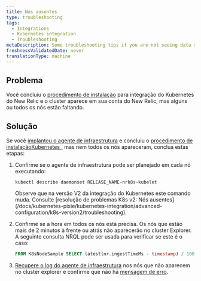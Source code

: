 ```yaml
---
title: Nós ausentes
type: troubleshooting
tags:
  - Integrations
  - Kubernetes integration
  - Troubleshooting
metaDescription: Some troubleshooting tips if you are not seeing data show up for your New Relic's Kubernetes integration.
freshnessValidatedDate: never
translationType: machine
---
```


## Problema

Você concluiu o [procedimento de instalação](/install/kubernetes/) para integração do Kubernetes do New Relic e o cluster aparece em sua conta do New Relic, mas alguns ou todos os nós estão faltando.

## Solução

Se você [implantou o agente de infraestrutura](#install) e concluiu o [procedimento de instalaçãoKubernetes ,](/install/kubernetes/) mas nem todos os nós apareceram, conclua estas etapas:

1. Confirme se o agente de infraestrutura pode ser planejado em cada nó executando:

   ```shell
   kubectl describe daemonset RELEASE_NAME-nrk8s-kubelet
   ```

   <Callout variant="caution">
     Observe que na versão V2 da integração do Kubernetes este comando muda. Consulte [resolução de problemas K8s v2: Nós ausentes](/docs/kubernetes-pixie/kubernetes-integration/advanced-configuration/k8s-version2/troubleshooting).
   </Callout>

2. Confirme se a hora em todos os nós está precisa. Os nós que estão mais de 2 minutos à frente ou atrás não aparecerão no cluster Explorer. A seguinte consulta NRQL pode ser usada para verificar se este é o caso:

   ```sql
   FROM K8sNodeSample SELECT latest(nr.ingestTimeMs - timestamp) / 1000 AS 'Clock offset seconds' FACET nodeName LIMIT max SINCE 1 DAY AGO
   ```

3. [Recupere o log do agente de infraestrutura](/docs/kubernetes-pixie/kubernetes-integration/advanced-configuration/get-logs-version/) nos nós que não aparecem no cluster explorer e confirme que não há [mensagem de erro](/docs/integrations/host-integrations/troubleshooting/kubernetes-integration-troubleshooting-error-messages).